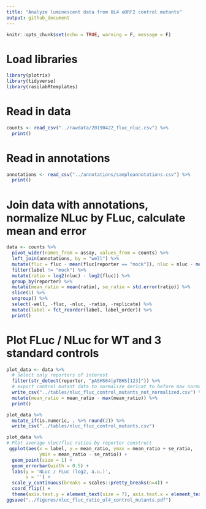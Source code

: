 ```yaml
---
title: "Analyze luminescent data from UL4 uORF2 control mutants"
output: github_document
---
```


```r
knitr::opts_chunk$set(echo = TRUE, warning = F, message = F)
```

# Load libraries

```r
library(plotrix)
library(tidyverse)
library(rasilabRtemplates)
```

# Read in data

```r
counts <- read_csv("../rawdata/20190422_fluc_nluc.csv") %>% 
  print()
```

# Read in annotations

```r
annotations <- read_csv("../annotations/sampleannotations.csv") %>% 
  print()
```

# Join data with annotations, normalize NLuc by FLuc, calculate mean and error

```r
data <- counts %>% 
  pivot_wider(names_from = assay, values_from = counts) %>%
  left_join(annotations, by = "well") %>%
  mutate(fluc = fluc - mean(fluc[reporter == "mock"]), nluc = nluc - mean(nluc[reporter == "mock"])) %>%
  filter(label != "mock") %>% 
  mutate(ratio = log2(nluc) - log2(fluc)) %>% 
  group_by(reporter) %>% 
  mutate(mean_ratio = mean(ratio), se_ratio = std.error(ratio)) %>% 
  slice(1) %>% 
  ungroup() %>% 
  select(-well, -fluc, -nluc, -ratio, -replicate) %>%
  mutate(label = fct_reorder(label, label_order)) %>%
  print()
```
# Plot FLuc / NLuc for WT and 3 standard controls

```r
plot_data <- data %>%
  # select only reporters of interest
  filter(str_detect(reporter, "pASHS64|pTBHS[123]")) %>%
  # export control mutant data to normalize 4er1cat to before max normalizing
  write_csv("../tables/nluc_fluc_control_mutants_not_normalized.csv") %>%
  mutate(mean_ratio = mean_ratio - max(mean_ratio)) %>% 
  print()

plot_data %>% 
  mutate_if(is.numeric, . %>% round(2)) %>% 
  write_csv("../tables/nluc_fluc_control_mutants.csv")

plot_data %>%
# Plot average nluc/fluc ratios by reporter construct
 ggplot(aes(x = label, y = mean_ratio, ymax = mean_ratio + se_ratio,
            ymin = mean_ratio - se_ratio)) +  
  geom_point(size = 1) +
  geom_errorbar(width = 0.5) +
  labs(y = 'NLuc / FLuc (log2, a.u.)',
       x = '') +
  scale_y_continuous(breaks = scales::pretty_breaks(n=4)) +
  coord_flip() +
  theme(axis.text.y = element_text(size = 7), axis.text.x = element_text(size = 7))
ggsave("../figures/nluc_fluc_ratio_ul4_control_mutants.pdf")
```
